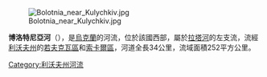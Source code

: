 [[Image:Bolotnia_near_Kulychkiv.jpg|right]]

'''博洛特尼亞河'''（{{lang-uk|Болотня}}），是[[烏克蘭|烏克蘭]]的河流，位於該國西部，屬於[[拉塔河|拉塔河]]的左支流，流經[[利沃夫州|利沃夫州]]的[[若夫克瓦區|若夫克瓦區]]和[[索卡爾區|索卡爾區]]，河道全長34公里，流域面積252平方公里。

{{DEFAULTSORT:Болотня (річка)}}
[[Category:利沃夫州河流|Category:利沃夫州河流]]


{{Ukraine-river-stub}}